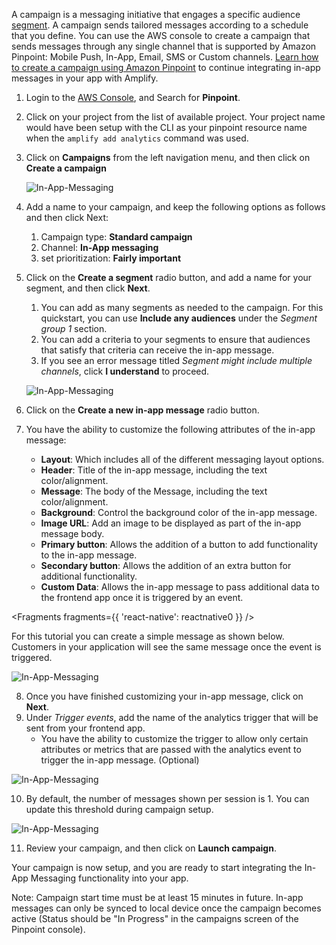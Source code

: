 A campaign is a messaging initiative that engages a specific audience [segment](https://docs.aws.amazon.com/pinpoint/latest/userguide/segments.html). A campaign sends tailored messages according to a schedule that you define. You can use the AWS console to create a campaign that sends messages through any single channel that is supported by Amazon Pinpoint: Mobile Push, In-App, Email, SMS or Custom channels. [Learn how to create a campaign using Amazon Pinpoint](https://docs.aws.amazon.com/pinpoint/latest/userguide/campaigns.html) to continue integrating in-app messages in your app with Amplify.

1. Login to the [AWS Console](https://console.aws.amazon.com/console/home), and Search for **Pinpoint**.
2. Click on your project from the list of available project. Your project name would have been setup with the CLI as your pinpoint resource name when the `amplify add analytics` command was used.
3. Click on **Campaigns** from the left navigation menu, and then click on **Create a campaign**

   ![In-App-Messaging](/images/lib/in-app-messaging/create-pinpoint-campaign.png)

4. Add a name to your campaign, and keep the following options as follows and then click Next:

   1. Campaign type: **Standard campaign**
   2. Channel: **In-App messaging**
   3. set prioritization: **Fairly important**

5. Click on the **Create a segment** radio button, and add a name for your segment, and then click **Next**.

   1. You can add as many segments as needed to the campaign. For this quickstart, you can use **Include any audiences** under the _Segment group 1_ section.
   2. You can add a criteria to your segments to ensure that audiences that satisfy that criteria can receive the in-app message.
   3. If you see an error message titled _Segment might include multiple channels_, click **I understand** to proceed.

   ![In-App-Messaging](/images/lib/in-app-messaging/choose-campaign-segment.png)

6. Click on the **Create a new in-app message** radio button.
7. You have the ability to customize the following attributes of the in-app message:
   - **Layout**: Which includes all of the different messaging layout options.
   - **Header**: Title of the in-app message, including the text color/alignment.
   - **Message**: The body of the Message, including the text color/alignment.
   - **Background**: Control the background color of the in-app message.
   - **Image URL**: Add an image to be displayed as part of the in-app message body.
   - **Primary button**: Allows the addition of a button to add functionality to the in-app message.
   - **Secondary button**: Allows the addition of an extra button for additional functionality.
   - **Custom Data**: Allows the in-app message to pass additional data to the frontend app once it is triggered by an event.


<Fragments fragments={{ 'react-native': reactnative0 }} />

   For this tutorial you can create a simple message as shown below. Customers in your application will see the same message once the event is triggered.

   ![In-App-Messaging](/images/lib/in-app-messaging/in-app-message-details.png)

8. Once you have finished customizing your in-app message, click on **Next**.
9. Under _Trigger events_, add the name of the analytics trigger that will be sent from your frontend app. 
   - You have the ability to customize the trigger to allow only certain attributes or metrics that are passed with the analytics event to trigger the in-app message. (Optional)

![In-App-Messaging](/images/lib/in-app-messaging/campaign-setup.png)

10. By default, the number of messages shown per session is 1. You can update this threshold during campaign setup. 

![In-App-Messaging](/images/lib/in-app-messaging/campaign-settings.png)

11. Review your campaign, and then click on **Launch campaign**.

Your campaign is now setup, and you are ready to start integrating the In-App Messaging functionality into your app.

<Callout informational>

Note: Campaign start time must be at least 15 minutes in future. In-app messages can only be synced to local device once the campaign becomes active (Status should be "In Progress" in the campaigns screen of the Pinpoint console).

</Callout>
